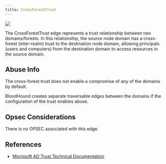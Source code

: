 ```yaml
---
title: CrossForestTrust
---
```


<img noZoom src="/assets/enterprise-AND-community-edition-pill-tag.svg"/> 

The CrossForestTrust edge represents a trust relationship between two domains/forests. In this relationship, the source node domain has a cross-forest (inter-realm) trust to the destination node domain, allowing principals (users and computers) from the destination domain to access resources in the source domain.

## Abuse Info

The cross-forest trust does not enable a compromise of any of the domains by default.

BloodHound creates separate traversable edges between the domains if the configuration of the trust enables abuse.

## Opsec Considerations

There is no OPSEC associated with this edge.

## References

- [Microsoft AD Trust Technical Documentation](https://learn.microsoft.com/en-us/previous-versions/windows/it-pro/windows-server-2003/cc755321(v=ws.10))
